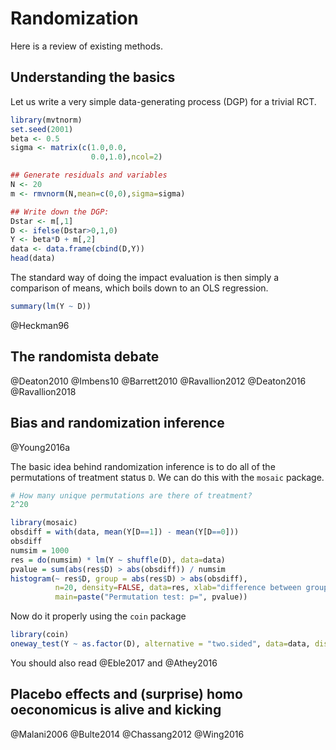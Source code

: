 
# Randomization

Here is a review of existing methods.

## Understanding the basics

Let us write a very simple data-generating process (DGP) for a trivial RCT.

```r

library(mvtnorm)
set.seed(2001)
beta <- 0.5
sigma <- matrix(c(1.0,0.0,
                  0.0,1.0),ncol=2)

## Generate residuals and variables
N <- 20
m <- rmvnorm(N,mean=c(0,0),sigma=sigma)

## Write down the DGP:
Dstar <- m[,1]
D <- ifelse(Dstar>0,1,0)
Y <- beta*D + m[,2]
data <- data.frame(cbind(D,Y))
head(data)
```

The standard way of doing the impact evaluation is then simply a comparison of means, which boils down to an OLS regression.

```r
summary(lm(Y ~ D))
```

@Heckman96


## The randomista debate

@Deaton2010 
@Imbens10 
@Barrett2010 
@Ravallion2012 
@Deaton2016
@Ravallion2018

## Bias and randomization inference

@Young2016a

The basic idea behind randomization inference is to do all of the permutations of treatment status `D`.
We can do this with the `mosaic` package.

```r

# How many unique permutations are there of treatment?
2^20

library(mosaic)
obsdiff = with(data, mean(Y[D==1]) - mean(Y[D==0]))
obsdiff
numsim = 1000
res = do(numsim) * lm(Y ~ shuffle(D), data=data)
pvalue = sum(abs(res$D) > abs(obsdiff)) / numsim
histogram(~ res$D, group = abs(res$D) > abs(obsdiff), 
          n=20, density=FALSE, data=res, xlab="difference between groups",
          main=paste("Permutation test: p=", pvalue))
```

Now do it properly using the `coin` package

```r
library(coin)
oneway_test(Y ~ as.factor(D), alternative = "two.sided", data=data, distribution = "exact")
```

You should also read @Eble2017 and @Athey2016

## Placebo effects and (surprise) homo oeconomicus is alive and kicking

@Malani2006
@Bulte2014
@Chassang2012
@Wing2016
